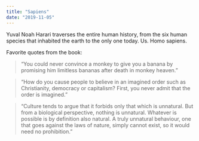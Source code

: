 ```yaml
---
title: "Sapiens"
date: "2019-11-05"
---
```


Yuval Noah Harari traverses the entire human history, from the six human species that inhabited the earth to the only one today. Us. Homo sapiens.

Favorite quotes from the book:

> “You could never convince a monkey to give you a banana by promising him limitless bananas after death in monkey heaven.”

> “How do you cause people to believe in an imagined order such as Christianity, democracy or capitalism? First, you never admit that the order is imagined.”

> “Culture tends to argue that it forbids only that which is unnatural. But from a biological perspective, nothing is unnatural. Whatever is possible is by definition also natural. A truly unnatural behaviour, one that goes against the laws of nature, simply cannot exist, so it would need no prohibition.”
